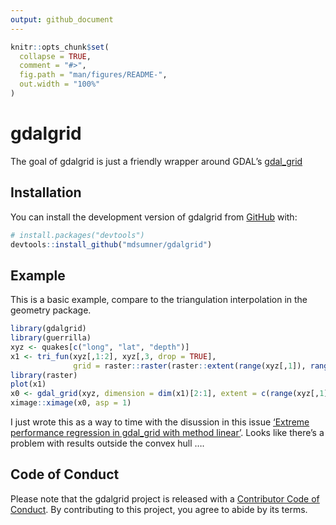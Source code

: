 ```yaml
---
output: github_document
---
```


<!-- README.md is generated from README.Rmd. Please edit that file -->

```r
knitr::opts_chunk$set(
  collapse = TRUE,
  comment = "#>",
  fig.path = "man/figures/README-",
  out.width = "100%"
)
```

# gdalgrid

<!-- badges: start -->
<!-- badges: end -->

The goal of gdalgrid is just a friendly wrapper around GDAL's [gdal_grid](https://gdal.org/programs/gdal_grid.html)

## Installation

You can install the development version of gdalgrid from [GitHub](https://github.com/) with:

``` r
# install.packages("devtools")
devtools::install_github("mdsumner/gdalgrid")
```

## Example

This is a basic example, compare to the triangulation interpolation in the geometry package. 

```r
library(gdalgrid)
library(guerrilla)
xyz <- quakes[c("long", "lat", "depth")]
x1 <- tri_fun(xyz[,1:2], xyz[,3, drop = TRUE], 
              grid = raster::raster(raster::extent(range(xyz[,1]), range(xyz[,2])), res = .1))
library(raster)
plot(x1)         
x0 <- gdal_grid(xyz, dimension = dim(x1)[2:1], extent = c(range(xyz[,1]), range(xyz[,2])))
ximage::ximage(x0, asp = 1)
```


I just wrote this as a way to time with the disussion in this issue ['Extreme performance regression in gdal_grid with method linear'](https://github.com/OSGeo/gdal/issues/1879). Looks like there's a problem with results outside the convex hull .... 



## Code of Conduct
  
Please note that the gdalgrid project is released with a [Contributor Code of Conduct](https://contributor-covenant.org/version/2/1/CODE_OF_CONDUCT.html). By contributing to this project, you agree to abide by its terms.
